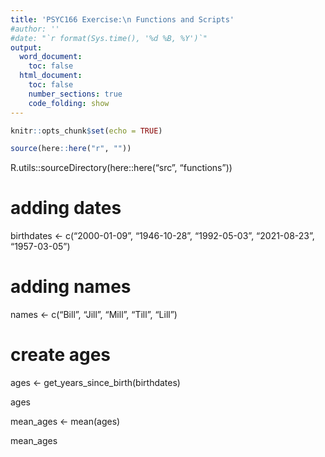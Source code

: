 ```yaml
---
title: 'PSYC166 Exercise:\n Functions and Scripts'
#author: ''
#date: "`r format(Sys.time(), '%d %B, %Y')`"
output:
  word_document:
    toc: false
  html_document:
    toc: false
    number_sections: true
    code_folding: show
---
```


```r
knitr::opts_chunk$set(echo = TRUE)
```


```r
source(here::here("r", ""))
```



R.utils::sourceDirectory(here::here("src", "functions"))

# adding dates
birthdates <- c("2000-01-09", "1946-10-28",  "1992-05-03",  "2021-08-23",  "1957-03-05")


# adding names
names <- c("Bill", "Jill", "Mill", "Till", "Lill")


# create ages
ages <- get_years_since_birth(birthdates)

ages

mean_ages <- mean(ages)

mean_ages


